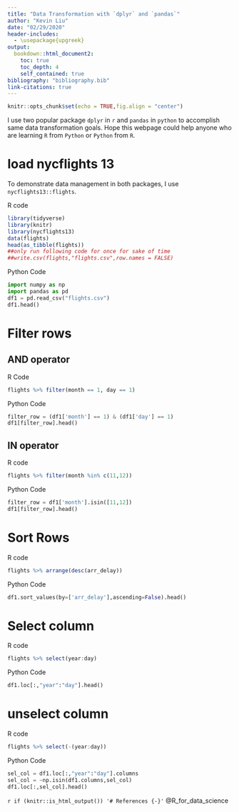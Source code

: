 ```yaml
---
title: "Data Transformation with `dplyr` and `pandas`"
author: "Kevin Liu"
date: "02/29/2020"
header-includes:
  - \usepackage{upgreek}
output: 
  bookdown::html_document2:
    toc: true
    toc_depth: 4
    self_contained: true
bibliography: "bibliography.bib"
link-citations: true
---
```


```r
knitr::opts_chunk$set(echo = TRUE,fig.align = "center")
```

I use two popular package `dplyr` in `r` and `pandas` in `python` to accomplish same data transformation goals. Hope this webpage could help anyone who are learning `R` from `Python` or `Python` from `R`.

# load nycflights 13
To demonstrate data management in both packages, I use `nycflights13::flights`.

R code
```r
library(tidyverse)
library(knitr)
library(nycflights13)
data(flights)
head(as_tibble(flights))
##only run following code for once for sake of time
##write.csv(flights,"flights.csv",row.names = FALSE)
```

Python Code
```python
import numpy as np
import pandas as pd
df1 = pd.read_csv("flights.csv")
df1.head()
```

# Filter rows

## AND operator
R Code
```r
flights %>% filter(month == 1, day == 1)
```

Python Code
```python
filter_row = (df1['month'] == 1) & (df1['day'] == 1)
df1[filter_row].head()
```

## IN operator

R code
```r
flights %>% filter(month %in% c(11,12))
```

Python Code
```python
filter_row = df1['month'].isin([11,12])
df1[filter_row].head()
```

# Sort Rows
R code
```r
flights %>% arrange(desc(arr_delay))
```

Python Code
```python
df1.sort_values(by=['arr_delay'],ascending=False).head()
```

# Select column

R code

```r
flights %>% select(year:day)
```
Python Code

```python
df1.loc[:,"year":"day"].head()
```

# unselect column

R code

```r
flights %>% select(-(year:day))
```

Python Code

```python
sel_col = df1.loc[:,"year":"day"].columns
sel_col = ~np.isin(df1.columns,sel_col)
df1.loc[:,sel_col].head()
```

`r if (knitr::is_html_output()) '# References {-}'`
@R_for_data_science